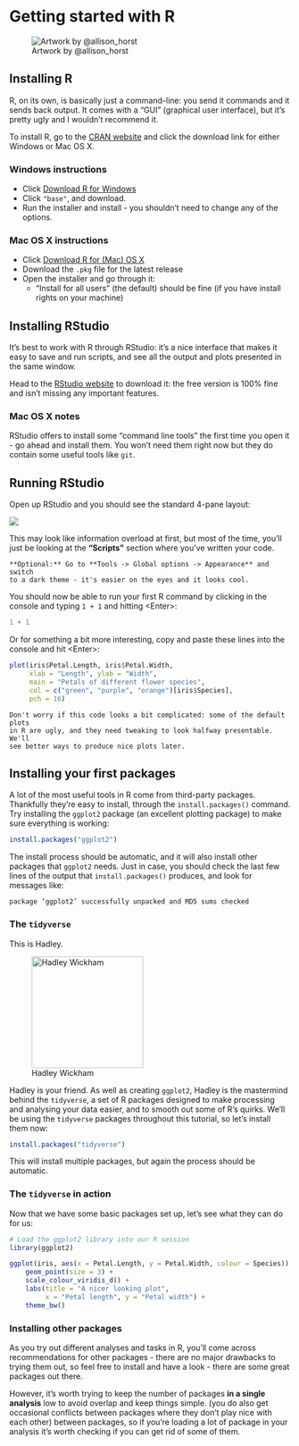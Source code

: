 # Getting started with R {#installing}

![Artwork by \@allison_horst](Images/allisonhorst/r_first_then.png "Getting started with R")

## Installing R

R, on its own, is basically just a command-line: you send it commands
and it sends back output. It comes with a "GUI" (graphical user
interface), but it's pretty ugly and I wouldn't recommend it.

To install R, go to the [CRAN website](https://cran.rstudio.com/) and
click the download link for either Windows or Mac OS X.

### Windows instructions

* Click [Download R for Windows](https://cran.r-project.org/bin/windows/)
* Click `"base"`, and download.
* Run the installer and install - you shouldn't need to change any
  of the options.
  
### Mac OS X instructions

* Click [Download R for (Mac) OS X](https://cran.r-project.org/bin/macosx/)
* Download the `.pkg` file for the latest release
* Open the installer and go through it:
  - "Install for all users" (the default) should be fine (if you have
    install rights on your machine)

## Installing RStudio

It's best to work with R through RStudio: it's a nice
interface that makes it easy to save and run scripts,
and see all the output and plots presented in the same window.

Head to the [RStudio website](https://www.rstudio.com/products/rstudio/download/) 
to download it: the free version is 100% fine and isn't missing any
important features.

### Mac OS X notes

RStudio offers to install some "command line tools" the first time you
open it - go ahead and install them. You won't need them right now
but they do contain some useful tools like `git`.

## Running RStudio

Open up RStudio and you should see the standard 4-pane layout:

![](Images/RStudioLayout.png)

This may look like information overload at first, but most of the time, you'll
just be looking at the **"Scripts"** section where you've written your code.

```block
**Optional:** Go to **Tools -> Global options -> Appearance** and switch 
to a dark theme - it's easier on the eyes and it looks cool.
```

You should now be able to run your first R command
by clicking in the console and typing `1 + 1` and hitting
\<Enter\>:

```r
1 + 1
```

Or for something a bit more interesting, copy and paste these lines
into the console and hit \<Enter\>:

```r
plot(iris$Petal.Length, iris$Petal.Width, 
     xlab = "Length", ylab = "Width", 
     main = "Petals of different flower species",
     col = c("green", "purple", "orange")[iris$Species],
     pch = 16)
```

```block
Don't worry if this code looks a bit complicated: some of the default plots
in R are ugly, and they need tweaking to look halfway presentable. We'll
see better ways to produce nice plots later.
```

## Installing your first packages

A lot of the most useful tools in R come from third-party packages. Thankfully
they're easy to install, through the `install.packages()` command. Try
installing the `ggplot2` package (an excellent plotting package) to make 
sure everything is working:

```r
install.packages("ggplot2")
```

The install process should be automatic, and it will also install
other packages that `ggplot2` needs. Just in case, you should check
the last few lines of the output that `install.packages()` produces,
and look for messages like:

```
package ‘ggplot2’ successfully unpacked and MD5 sums checked
```

### The `tidyverse`

This is Hadley.

![Hadley Wickham](Images/Hadley.jpg){height=200px}

Hadley is your friend. As well as creating `ggplot2`, Hadley is the mastermind
behind the `tidyverse`, a set of R packages designed to make processing
and analysing your data easier, and to smooth out some of R's quirks. 
We'll be using the `tidyverse` packages throughout this tutorial, so let's 
install them now: 

```r
install.packages("tidyverse")
```

This will install multiple packages, but again the process should be
automatic.

### The `tidyverse` in action

Now that we have some basic packages set up, let's see what they can
do for us:

```r
# Load the ggplot2 library into our R session
library(ggplot2)

ggplot(iris, aes(x = Petal.Length, y = Petal.Width, colour = Species)) +
    geom_point(size = 3) +
    scale_colour_viridis_d() +
    labs(title = "A nicer looking plot",
         x = "Petal length", y = "Petal width") +
    theme_bw()
```

### Installing other packages

As you try out different analyses and tasks in R, you'll
come across recommendations for other packages - there are
no major drawbacks to trying them out, so feel free to install and have
a look - there are some great packages out there.

However, it's worth trying to keep the number of packages **in a single
analysis** low to avoid overlap and keep things simple. (you do also get
occasional conflicts between packages where they don't play nice with each
other) between packages, so if you're loading a lot of package in your analysis
it's worth checking if you can get rid of some of them.

